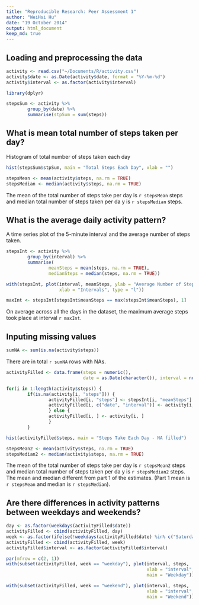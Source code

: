 ```yaml
---
title: "Reproducible Research: Peer Assessment 1"
author: "WeiHsi Hu"
date: "19 October 2014"
output: html_document
keep_md: true
---
```


## Loading and preprocessing the data

```r
activity <- read.csv("~/Documents/R/activity.csv")
activity$date <- as.Date(activity$date, format = "%Y-%m-%d")
activity$interval <- as.factor(activity$interval)
```

```r
library(dplyr)

stepsSum <- activity %>%
        group_by(date) %>%
        summarise(stpSum = sum(steps))
```

## What is mean total number of steps taken per day?

Histogram of total number of steps taken each day

```r
hist(stepsSum$stpSum, main = "Total Steps Each Day", xlab = "")
```


``` r
stepsMean <- mean(activity$steps, na.rm = TRUE)
stepsMedian <- median(activity$steps, na.rm = TRUE)
```

The mean of the total number of steps take per day is `r stepsMean` steps and median total number of steps taken per da y is `r stepsMedian` steps.

## What is the average daily activity pattern?

A time series plot of the 5-minute interval and the average number of steps taken.
``` r
stepsInt <- activity %>%
        group_by(interval) %>%
        summarise(
                meanSteps = mean(steps, na.rm = TRUE),
                medianSteps = median(steps, na.rm = TRUE))

with(stepsInt, plot(interval, meanSteps, ylab = "Average Number of Steps", 
                    xlab = "Intervals", type = "l"))
```

``` r
maxInt <- stepsInt[stepsInt$meanSteps == max(stepsInt$meanSteps), 1]
```

On average across all the days in the dataset, the maximum average steps took place at interval `r maxInt`.

## Inputing missing values

``` r
sumNA <- sum(is.na(activity$steps))
```
 
There are in total `r sumNA` rows with NAs.

``` r
activityFilled <- data.frame(steps = numeric(), 
                             date = as.Date(character()), interval = numeric())

for(i in 1:length(activity$steps)) {
        if(is.na(activity[i, "steps"])) {
                activityFilled[i, "steps"] <- stepsInt[i, "meanSteps"]
                activityFilled[i, c("date", "interval")] <- activity[i, c("date", "interval")]
                } else {
                activityFilled[i, ] <- activity[i, ]
                }
        }
```

``` r
hist(activityFilled$steps, main = "Steps Take Each Day - NA filled")
```

``` r
stepsMean2 <- mean(activity$steps, na.rm = TRUE)
stepsMedian2 <- median(activity$steps, na.rm = TRUE)
```

The mean of the total number of steps take per day is `r stepsMean2` steps and median total number of steps taken per da y is `r stepsMedian2` steps. The mean and median different from part 1 of the estimates. (Part 1 mean is `r stepsMean` and median is `r stepsMedian`).

## Are there differences in activity patterns between weekdays and weekends?

``` r
day <- as.factor(weekdays(activityFilled$date))
activityFilled <- cbind(activityFilled, day)
week <- as.factor(ifelse(!weekdays(activityFilled$date) %in% c("Saturday", "Sunday"), "weekday", "weekend"))
activityFilled <- cbind(activityFilled, week)
activityFilled$interval <- as.factor(activityFilled$interval)

par(mfrow = c(2, 1))
with(subset(activityFilled, week == "weekday"), plot(interval, steps, 
                                                     xlab = "interval", ylab = "steps", type = "l",
                                                     main = "Weekday"))

with(subset(activityFilled, week == "weekend"), plot(interval, steps, 
                                                     xlab = "interval", ylab = "steps", type = "l", 
                                                     main = "Weekend"))

```



